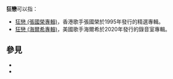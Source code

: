 '''狂戀'''可以指：

* [[狂戀_(張國榮專輯)|狂戀 (張國榮專輯)]]，香港歌手張國榮於1995年發行的精選專輯。
* [[狂戀_(海爾希專輯)|狂戀 (海爾希專輯)]]，美國歌手海爾希於2020年發行的錄音室專輯。

== 參見 ==
* {{Lookfrom|狂恋}}
* {{Lookfrom|狂戀}}

{{Disambiguation|cat=二字消歧义}}